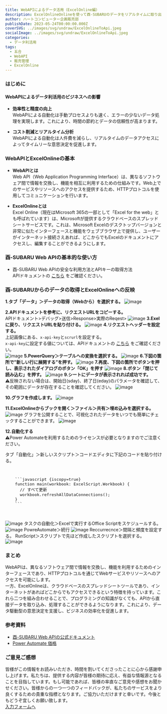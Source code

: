 ```yaml
---
title: WebAPIによるデータ活用（ExcelOnline編）
description: ExcelOnlineOnlineを使って酉-SUBARUのデータをリアルタイムに取り出します。
author: ハートコンピューター企画販売部
publishDate: 2023-05-24T00:00:00.000Z
coverSVG: ../images/svg/undraw/ExcelOnlineToApi.jpeg
socialImage: ../images/svg/undraw/ExcelOnlineToApi.jpeg
categories:
  - データ利活用
tags:
  - 五合
  - WebAPI
  - 販売管理
  - ExcelOnline
---
```


### はじめに
#### WebAPIによるデータ利活用のビジネスへの影響

 - **効率性と精度の向上**  
WebAPIによる自動化は手動プロセスよりも速く、エラーの少ないデータ処理を実現します。これにより、時間の節約とデータの信頼性が高まります。

 - **コスト削減とリアルタイム分析**  
WebAPIによる自動化は人件費を減らし、リアルタイムのデータアクセスによってタイムリーな意思決定を促進します。

### WebAPIとExcelOnlineの基本
 - **WebAPIとは**  
 Web API（Web Application Programming Interface）は、異なるソフトウェア間で情報を交換し、機能を相互に利用するための仕組みです。Web上でのサービスやリソースへのアクセスを提供するため、HTTPプロトコルを使用してコミュニケーションを行います。 

 - **ExcelOnlineとは**  
 Excel Online（現在はMicrosoft 365の一部として「Excel for the web」とも呼ばれています）は、Microsoftが提供するクラウドベースのスプレッドシートサービスです。これは、Microsoft Excelのデスクトップバージョンと非常に似たインターフェースと機能をウェブブラウザ上で提供し、ユーザーがインターネット接続さえあれば、どこからでもExcelのドキュメントにアクセスし、編集することができるようにします。

### 酉-SUBARU Web APIの基本的な使い方
- 酉-SUBARU Web APIの安全な利用方法とAPIキーの取得方法  
APIドキュメントの
<a href="https://apidog.com/apidoc/project-391823/doc-381115" target="_blank" rel="noopener noreferrer">こちら</a>
をご確認ください。

### 酉-SUBARUからのデータの取得とExcelOnlineへの反映
**1.タブ「データ」＞データの取得（Webから）を選択する。**
![image](https://github.com/Heart-Computer-Co-LTD/yui-manual/assets/22786124/340293ce-5ce0-4435-afff-69d5fb0627d6)

**2.APIドキュメントを参考に、リクエストURLをコピーする。**  
APIドキュメント>デバッグ>送信>Response>実際のReqest>
![image](https://github.com/Heart-Computer-Co-LTD/yui-manual/assets/22786124/250f55d5-c570-436a-9501-678157f52f8c)
**3.Exelに戻り、リクエストURLを貼り付ける。**
![image](https://github.com/Heart-Computer-Co-LTD/yui-manual/assets/22786124/fecdd969-a96d-48c9-aa8a-ff3e33d07a7c)
**4.リクエストヘッダーを設定する。**   
上記画像にある、`x-api-key`と`scrurl`を設定する。  
`x-api-key`に設定する値については、APIドキュメントの
<a href="https://apidog.com/apidoc/project-391823/doc-381115" target="_blank" rel="noopener noreferrer">こちら</a>
をご確認ください。  
![image](https://github.com/Heart-Computer-Co-LTD/yui-manual/assets/22786124/a03bb95f-6684-43a1-8da3-12afa27ee5cc)
**5.PowerQuery＞テーブルへの変換を選択する。**
![image](https://github.com/Heart-Computer-Co-LTD/yui-manual/assets/22786124/f41a1a16-7c3f-47ce-b4ea-e8668217a588)
**6.下図の箇所で”新しい行に展開する”を押す。**
![image](https://github.com/Heart-Computer-Co-LTD/yui-manual/assets/22786124/60c3b9c8-2ede-4c96-8c47-ff499fd1636c)
**7.再度、下図の箇所でボタンを押し、表示されたダイアログのボタン「OK」を押す**
![image](https://github.com/Heart-Computer-Co-LTD/yui-manual/assets/22786124/5198f63c-8b52-410c-aedd-6b58091bd264)
**8.ボタン「閉じて読み込む」を押す。**
![image](https://github.com/Heart-Computer-Co-LTD/yui-manual/assets/22786124/50033d44-00bb-4755-8316-9612a4cd990d)
**9.シートにデータが表示されれば成功です。**  
⚠️反映されない場合は、開始日(sday)、終了日(eday)のパラメータを確認して、その範囲にデータが存在することを確認してください。
![image](https://github.com/Heart-Computer-Co-LTD/yui-manual/assets/22786124/8663d353-261e-4f2a-b4f2-950a10f79193)

**10.グラフを作成します。**
![image](https://github.com/Heart-Computer-Co-LTD/yui-manual/assets/22786124/2c423fbb-347e-406b-8e03-f006b60c8090)

**11.ExcelOnlineからブックを開く＞ファイル＞共有＞埋め込みを選択する。**
![image](https://github.com/Heart-Computer-Co-LTD/yui-manual/assets/22786124/8111ee04-e005-4a4a-9bf4-f4409826004a)
グラフを公開することで、可視化されたデータをいつでも簡単にチェックすることができます。
![image](https://github.com/Heart-Computer-Co-LTD/yui-manual/assets/22786124/5777b601-e2d3-42b4-90c9-cba4e6937870)

**12.自動化する**  
⚠️Power Automateを利用するためのライセンスが必要となりますのでご注意ください。

タブ「自動化」＞新しいスクリプト＞コードエディタに下記のコードを貼り付ける。
<pre>
<code>
<font size="2">
    ```javascript {iscopy=true}
    function main(workbook: ExcelScript.Workbook) {
      // すべて更新
      workbook.refreshAllDataConnections();
    }
    ```
</font>
</code>
</pre>

![image](https://github.com/Heart-Computer-Co-LTD/yui-manual/assets/22786124/a60563ce-6e33-4540-998e-0d1fe1a0f66e)
タスクの自動化＞Excelで実行するOffice Scriptをスケジュールする。
![image](https://github.com/Heart-Computer-Co-LTD/yui-manual/assets/22786124/9bf6aacb-7a68-4f01-801d-88fcfc691547)
PowreAutomate＞続行
![image](https://github.com/Heart-Computer-Co-LTD/yui-manual/assets/22786124/df9a88b0-232e-4199-bcbb-489fe8e6f001)
Reccurrecnce＞間隔と頻度を設定する。
RunScript＞スクリプトで先ほど作成したスクリプトを選択する。
![image](https://github.com/Heart-Computer-Co-LTD/yui-manual/assets/22786124/3f71af19-3578-4fd8-a603-648f0a84b0b8)



### まとめ
WebAPIは、異なるソフトウェア間で情報を交換し、機能を利用するためのインターフェースであり、HTTPプロトコルを通じてWebサービスやリソースへのアクセスを可能にします。  
一方、ExcelOnlineは、クラウドベースのスプレッドシートツールであり、インターネットがあればどこからでもアクセスできるという特徴を持っています。これら二つを組み合わせることで、プログラミングの知識がなくても、APIから直接データを取り込み、処理することができるようになります。これにより、データ駆動型の意思決定を支援し、ビジネスの効率化を促進します。

### 参考資料
 - [酉-SUBARU Web APIの公式ドキュメント](https://apidog.com/apidoc/project-391823)
 - [Power Automate 価格](https://powerautomate.microsoft.com/ja-jp/pricing/)

### ご意見ご感想
皆様がこの情報をお読みいただき、時間を割いてくださったことに心から感謝申し上げます。私たちは、提供する内容が皆様の期待に応え、有益な情報源となることを目指しています。もし可能であれば、皆様の率直なご意見や感想をお聞かせください。皆様からの一つ一つのフィードバックが、私たちのサービスをより良くするための貴重な指標となります。ご協力いただけますと幸いです。今後ともどうぞ宜しくお願い致します。  
[入力フォームへ](https://forms.gle/ttDwePLjNYXc5e3u9)
